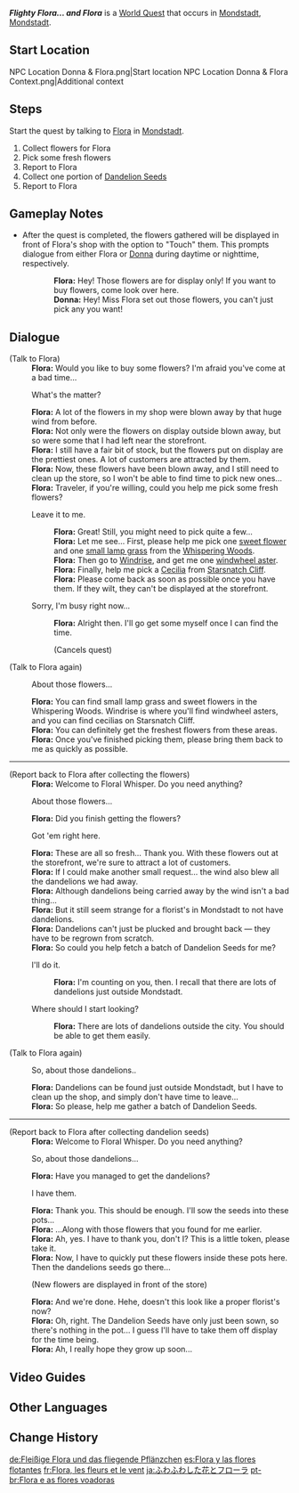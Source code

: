 {{Quest Infobox
|id            = 20740
|image         = World Quest Flighty Flora... and Flora.png
|type          = World
|region        = Mondstadt
|area          = Starfell Valley
|subarea       = Mondstadt City
|requirement   = Reach [[Adventure Rank]] 24
|startLocation = [[Mondstadt City|Mondstadt]], [[Mondstadt]]
|rewards       = Adventure EXP*100;Hero's Wit*5;Cecilia*5;Small Lamp Grass*5;Windwheel Aster*5
|rep           = Mondstadt
|repAmt        = 20
|repOrder      = 98
|characters    = Flora; Traveler
}}
'''''Flighty Flora... and Flora''''' is a [[World Quest]] that occurs in [[Mondstadt City|Mondstadt]], [[Mondstadt]].

==Start Location==
<gallery>
NPC Location Donna & Flora.png|Start location
NPC Location Donna & Flora Context.png|Additional context
</gallery>

==Steps==
Start the quest by talking to [[Flora]] in [[Mondstadt]].
# Collect flowers for Flora
# Pick some fresh flowers
# Report to Flora
# Collect one portion of [[Dandelion Seed]]s
# Report to Flora

==Gameplay Notes==
<!-- Any notes about the quests that do not pertain to the steps themselves. -->
* After the quest is completed, the flowers gathered will be displayed in front of Flora's shop with the option to "Touch" them. This prompts dialogue from either Flora or [[Donna]] during daytime or nighttime, respectively.
{{Dialogue Start}}
::'''Flora:''' Hey! Those flowers are for display only! If you want to buy flowers, come look over here.
::'''Donna:''' Hey! Miss Flora set out those flowers, you can't just pick any you want!
{{Dialogue End}}

==Dialogue==
{{Quest Description|Flora from the flower shop in Mondstadt is quite upset... It seems that many of her flowers have suddenly been blown away by the wind. She's looking for someone who could help her...}}
{{Dialogue Start}}
;(Talk to Flora)
:'''Flora:''' Would you like to buy some flowers? I'm afraid you've come at a bad time...
:{{DIcon}} What's the matter?
:'''Flora:''' A lot of the flowers in my shop were blown away by that huge wind from before.
:'''Flora:''' Not only were the flowers on display outside blown away, but so were some that I had left near the storefront.
:'''Flora:''' I still have a fair bit of stock, but the flowers put on display are the prettiest ones. A lot of customers are attracted by them.
:'''Flora:''' Now, these flowers have been blown away, and I still need to clean up the store, so I won't be able to find time to pick new ones...
:'''Flora:''' Traveler, if you're willing, could you help me pick some fresh flowers?
:{{DIcon}} Leave it to me.
::'''Flora:''' Great! Still, you might need to pick quite a few...
::'''Flora:''' Let me see... First, please help me pick one [[Sweet Flower|sweet flower]] and one [[Small Lamp Grass|small lamp grass]] from the [[Whispering Woods]].
::'''Flora:''' Then go to [[Windrise]], and get me one [[Windwheel Aster|windwheel aster]].
::'''Flora:''' Finally, help me pick a [[Cecilia]] from [[Starsnatch Cliff]].
::'''Flora:''' Please come back as soon as possible once you have them. If they wilt, they can't be displayed at the storefront.
:{{DIcon}} Sorry, I'm busy right now...
::'''Flora:''' Alright then. I'll go get some myself once I can find the time.
::;(Cancels quest)

;(Talk to Flora again)
:{{DIcon|Quest}} About those flowers...
:'''Flora:''' You can find small lamp grass and sweet flowers in the Whispering Woods. Windrise is where you'll find windwheel asters, and you can find cecilias on Starsnatch Cliff.
:'''Flora:''' You can definitely get the freshest flowers from these areas.
:'''Flora:''' Once you've finished picking them, please bring them back to me as quickly as possible.
----
;(Report back to Flora after collecting the flowers)
:'''Flora:''' Welcome to Floral Whisper. Do you need anything?
:{{DIcon|Quest}} About those flowers...
:'''Flora:''' Did you finish getting the flowers?
:{{DIcon}} Got 'em right here.
:'''Flora:''' These are all so fresh... Thank you. With these flowers out at the storefront, we're sure to attract a lot of customers.
:'''Flora:''' If I could make another small request... the wind also blew all the dandelions we had away.
:'''Flora:''' Although dandelions being carried away by the wind isn't a bad thing...
:'''Flora:''' But it still seem strange for a florist's in Mondstadt to not have dandelions.
:'''Flora:''' Dandelions can't just be plucked and brought back &mdash; they have to be regrown from scratch.
:'''Flora:''' So could you help fetch a batch of Dandelion Seeds for me?
:{{DIcon}} I'll do it.
::'''Flora:''' I'm counting on you, then. I recall that there are lots of dandelions just outside Mondstadt.
:{{DIcon}} Where should I start looking?
::'''Flora:''' There are lots of dandelions outside the city. You should be able to get them easily.

;(Talk to Flora again)
:{{DIcon|Quest}} So, about those dandelions..
:'''Flora:''' Dandelions can be found just outside Mondstadt, but I have to clean up the shop, and simply don't have time to leave...
:'''Flora:''' So please, help me gather a batch of Dandelion Seeds.
----
;(Report back to Flora after collecting dandelion seeds)
:'''Flora:''' Welcome to Floral Whisper. Do you need anything?
:{{DIcon|Quest}} So, about those dandelions...
:'''Flora:''' Have you managed to get the dandelions?
:{{DIcon}} I have them.
:'''Flora:''' Thank you. This should be enough. I'll sow the seeds into these pots...
:'''Flora:''' ...Along with those flowers that you found for me earlier.
:'''Flora:''' Ah, yes. I have to thank you, don't I? This is a little token, please take it.
:'''Flora:''' Now, I have to quickly put these flowers inside these pots here. Then the dandelions seeds go there...
:;(New flowers are displayed in front of the store)
:'''Flora:''' And we're done. Hehe, doesn't this look like a proper florist's now?
:'''Flora:''' Oh, right. The Dandelion Seeds have only just been sown, so there's nothing in the pot... I guess I'll have to take them off display for the time being.
:'''Flora:''' Ah, I really hope they grow up soon...
{{Dialogue End}}

==Video Guides==
{{EVT
|video1   = jVpFvz0r8t8
|caption1 = Flighty Flora... and Flora Guide
}}

==Other Languages==
{{Other Languages
|en      = Flighty Flora... and Flora
|zhs     = 轻飘飘的花与芙萝拉
|zhs_rm  = Qīngpiāopiāo de Huā Yǔ Fúluólā
|zht     = 輕飄飄的花與芙蘿拉
|zht_rm  = Qīngpiāopiāo de Huā Yǔ Fúluólā
|zh_tl   = Flighty Flower and Flora
|ja      = ふわふわした花とフローラ
|ja_rm   = Fuwafuwa Shita Hana to Furoora
|ja_tl   = Flown Flower and Flora
|ko      = 하늘하늘 흩날리는 꽃과 플로라
|ko_rm   = Haneulhaneul Heunnallineun Kkot-gwa Peullora
|ko_tl   = Buoyantly Fluttering Flower and Flora
|es      = Flora y las flores flotantes
|es_tl   = Flora and the Floating Flowers
|fr      = Flora, les fleurs et le vent
|fr_tl   = Flora, the Flowers and the Wind
|ru      = Унесённые цветы Флоры
|ru_tl   = Flora's Carried Flowers
|th      = ดอกไม้ที่ล่องลอยไปตามลมและ Flora
|th_rm   = 
|th_tl   = 
|vi      = Flora và những đóa hoa
|vi_tl   = 
|de      = Fleißige Flora und das fliegende Pflänzchen
|de_tl   = Diligent Flora and the Flying Plantlet
|id      = Bunga dan Flora
|id_tl   = Flower and Flora
|pt      = Flora e as flores voadoras
|pt_tl   = 
|tr      = Aklı ve... Çiçekleri Havada Flora
|tr_tl   = 
|it      = Flora e i fiori volanti
|it_tl   = 
}}

==Change History==
{{Change History|1.0}}

[[de:Fleißige Flora und das fliegende Pflänzchen]]
[[es:Flora y las flores flotantes]]
[[fr:Flora, les fleurs et le vent]]
[[ja:ふわふわした花とフローラ]]
[[pt-br:Flora e as flores voadoras]]